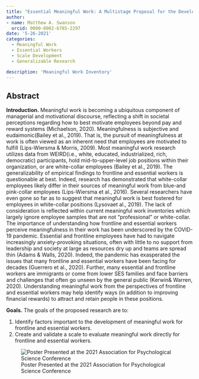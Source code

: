 ---
title: "Essential Meaningful Work: A Multistage Proposal for the Development and Validation of the Essential Meaningful Work Inventory (EMWI) "
author: 
- name: Matthew A. Swanson
  orcid: 0000-0002-6785-2297
date: '5-26-2021'
categories: 
  - Meaningful Work
  - Essential Workers
  - Scale Development
  - Generalizable Research

description: 'Meaningful Work Inventory'
---

## Abstract

**Introduction.** Meaningful work is becoming a ubiquitous component of managerial and motivational discourse, reflecting a shift in societal perceptions regarding how to best motivate employees beyond pay and reward systems (Michaelson, 2020). Meaningfulness is subjective and eudaimonic(Bailey et al., 2019). That is, the pursuit of meaningfulness at work is often viewed as an inherent need that employees are motivated to fulfill (Lips-Wiersma & Morris, 2009). Most meaningful work research utilizes data from WEIRD(i.e., white, educated, industrialized, rich, democratic) participants, hold mid-to-upper-level job positions within their organization, or are white-collar employees (Bailey et al., 2019). The generalizability of empirical findings to frontline and essential workers is questionable at best. Indeed, research has demonstrated that white-collar employees likely differ in their sources of meaningful work from blue-and pink-collar employees (Lips-Wiersma et al., 2016). Several researchers have even gone so far as to suggest that meaningful work is best fostered for employees in white-collar positions (Lysovaet al., 2019). The lack of consideration is reflected within current meaningful work inventories which largely ignore employee samples that are not “professional” or white-collar. The importance of understanding how frontline and essential workers perceive meaningfulness in their work has been underscored by the COVID-19 pandemic. Essential and frontline employees have had to navigate increasingly anxiety-provoking situations, often with little to no support from leadership and society at large as resources dry up and teams are spread thin (Adams & Walls, 2020). Indeed, the pandemic has exasperated the issues that many frontline and essential workers have been facing for decades (Guerrero et al., 2020). Further, many essential and frontline workers are immigrants or come from lower SES families and face barriers and challenges that often go unseen by the general public (Kerwin& Warren, 2020). Understanding meaningful work from the perspectives of frontline and essential workers may help identify ways (in addition to improving financial rewards) to attract and retain people in these positions.

**Goals.** The goals of the proposed research are to:

1.  Identify factors important to the development of meaningful work for frontline and essential workers.
2.  Create and validate a scale to evaluate meaningful work directly for frontline and essential workers.

![Poster Presented at the 2021 Association for Psychological Science Conference](images/APS%20Meaningful%20Poster.jpg){fig-align="center"}

